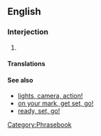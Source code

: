 ==English==
===Interjection===
{{en-intj|pos=[[ready]], [[aim]], [[fire]][[!]]}}
# {{non-gloss definition|A sequence of commands used to order soldiers to carefully fire their weapons}}

====Translations====
{{rftrans}}
====See also====
* [[lights, camera, action!]]
* [[on your mark, get set, go!]]
* [[ready, set, go!]]
[[Category:Phrasebook]]